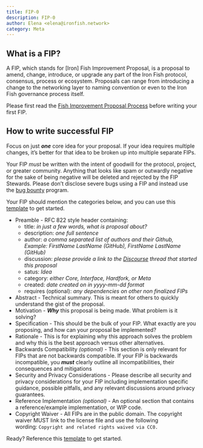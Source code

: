 ```yaml
---
title: FIP-0
description: FIP-0
author: Elena <elena@ironfish.network>
category: Meta
---
```


## What is a FIP?

A FIP, which stands for [Iron] Fish Improvement Proposal, is a proposal to amend, change, introduce, or upgrade any part of the Iron Fish protocol, consensus, process or ecosystem. Proposals can range from introducing a change to the networking layer to naming convention or even to the Iron Fish governance process itself.

Please first read the [Fish Improvement Proposal Process](/fips/intro) before writing your first FIP.

## How to write successful FIP

Focus on just **_one_** core idea for your proposal. If your idea requires multiple changes, it’s better for that idea to be broken up into multiple separate FIPs.

Your FIP _must_ be written with the intent of goodwill for the protocol, project, or greater community. Anything that looks like spam or outwardly negative for the sake of being negative will be deleted and rejected by the FIP Stewards. Please don’t disclose severe bugs using a FIP and instead use the [bug bounty](https://hackerone.com/iron_fish_bbp?type=scope) program.

Your FIP should mention the categories below, and you can use this [template](/fips/template) to get started.

- Preamble - RFC 822 style header containing:
  - title: _in just a few words, what is proposal about?_
  - description: _one full sentence_
  - author: _a comma separated list of authors and their Github, Example: FirstName LastName (GitHub), FirstName LastName (GitHub)_
  - discussion: _please provide a link to the [Discourse](https://discourse.ironfish.network/) thread that started this proposal_
  - satus: _Idea_
  - category: _either Core, Interface, Hardfork, or Meta_
  - created: _date created on in yyyy-mm-dd format_
  - requires (optional): _any dependencies on other non finalized FIPs_
- Abstract - Technical summary. This is meant for others to quickly understand the gist of the proposal.
- Motivation - **_Why_** this proposal is being made. What problem is it solving?
- Specification - This should be the bulk of your FIP. What exactly are you proposing, and how can your proposal be implemented?
- Rationale - This is for explaining why this approach solves the problem and why this is the best approach versus other alternatives.
- Backwards Compatibility *(optional)* - This section is only relevant for FIPs that are not backwards compatible. If your FIP is backwards incompatible, you **_must_** clearly outline all incompatibilities, their consequences and mitigations
- Security and Privacy Considerations - Please describe all security and privacy considerations for your FIP including implementation specific guidance, possible pitfalls, and any relevant discussions around privacy guarantees.
- Reference Implementation *(optional)* - An optional section that contains a reference/example implementation, or WIP code.
- Copyright Waiver - All FIPs are in the public domain. The copyright waiver MUST link to the license file and use the following wording: `Copyright and related rights waived via CC0.`

Ready? Reference this [template](/fips/template) to get started.
